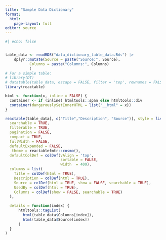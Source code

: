 ```yaml
---
title: "Sample Data Dictionary"
format: 
  html:
    page-layout: full
editor: source
---
```


:::{.column-full}

```r
#| echo: false


table_data <- readRDS("data_dictionary_table_data.Rds") |>
    dplyr::mutate(Source = paste("Source:", Source),
           Columns = paste("Columns:", Columns)
           )
# For a simple table:
# library(DT)
# datatable(table_data, escape = FALSE, filter = 'top', rownames = FALSE)
library(reactable)

html <- function(x, inline = FALSE) {
  container <- if (inline) htmltools::span else htmltools::div
  container(dangerouslySetInnerHTML = list("__html" = x))
}

reactable(table_data[, c("Title","Description", "Source")], style = list(fontFamily = "Arial, sans-serif"),
  searchable = TRUE,
  filterable = TRUE,
  pagination = FALSE,
  compact = TRUE,
  fullWidth = FALSE,
  defaultExpanded = FALSE,
   theme = reactablefmtr::cosmo(),
  defaultColDef = colDef(vAlign = 'top',
                         sortable = FALSE,
                         width  = 400),
  columns = list(
    Title = colDef(html = TRUE),
    Description = colDef(html = TRUE),
    Source = colDef(html = TRUE, show = FALSE, searchable = TRUE),
    UsedBy = colDef(html = TRUE),
    Columns = colDef(show = FALSE, searchable = TRUE)
  ),
  
  details = function(index) {
      htmltools::tagList(
        html(table_data$Columns[index]),
        html(table_data$Source[index])
      )
  }
)

```

:::
